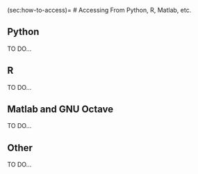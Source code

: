 (sec:how-to-access)=
# Accessing From Python, R, Matlab, etc.


## Python

TO DO...


## R


TO DO...

## Matlab and GNU Octave


TO DO...


## Other

TO DO...
